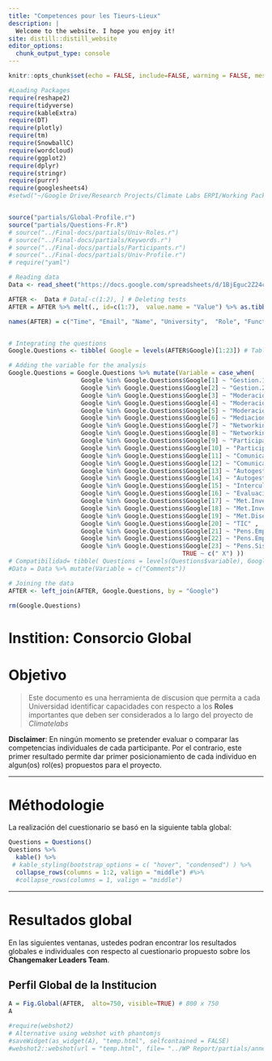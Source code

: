 ```yaml
---
title: "Competences pour les Tieurs-Lieux"
description: |
  Welcome to the website. I hope you enjoy it!
site: distill::distill_website
editor_options: 
  chunk_output_type: console
---
```


```r
knitr::opts_chunk$set(echo = FALSE, include=FALSE, warning = FALSE, message = FALSE, fig.retina = 3)

#Loading Packages
require(reshape2)
require(tidyverse)
require(kableExtra)
require(DT)
require(plotly)
require(tm)
require(SnowballC) 
require(wordcloud)
require(ggplot2)
require(dplyr)
require(stringr)
require(purrr)
require(googlesheets4)
#setwd("~/Google Drive/Research Projects/Climate Labs ERPI/Working Packages/WP1.1/Questionnaires")   # Working directory


source("partials/Global-Profile.r")
source("partials/Questions-Fr.R")
# source("../Final-docs/partials/Univ-Roles.r")
# source("../Final-docs/partials/Keywords.r")
# source("../Final-docs/partials/Participants.r")
# source("../Final-docs/partials/Univ-Profile.r")
# require("yaml") 


```



```r

# Reading data
Data <- read_sheet("https://docs.google.com/spreadsheets/d/1BjEguc2Z24c5LufYQgvr37H0LH8zliVpBA6X2-R1gAg/edit#gid=664031741")

AFTER <-  Data # Data[-c(1:2), ] # Deleting tests
AFTER = AFTER %>% melt(., id=c(1:7),  value.name = "Value") %>% as.tibble()

names(AFTER) = c("Time", "Email", "Name", "University",  "Role", "Function", "Field", "Google", "Value")


# Integrating the questions
Google.Questions <- tibble( Google = levels(AFTER$Google)[1:23]) # Table de compatibilidad

# Adding the variable for the analysis
Google.Questions = Google.Questions %>% mutate(Variable = case_when( 
                    Google %in% Google.Questions$Google[1] ~ "Gestion.1" ,
                    Google %in% Google.Questions$Google[2] ~ "Gestion.2" ,
                    Google %in% Google.Questions$Google[3] ~ "Moderacion.1" ,
                    Google %in% Google.Questions$Google[4] ~ "Moderacion.2" ,
                    Google %in% Google.Questions$Google[5] ~ "Moderacion.3" ,
                    Google %in% Google.Questions$Google[6] ~ "Mediacion.1" ,
                    Google %in% Google.Questions$Google[7] ~ "Networking.1" ,
                    Google %in% Google.Questions$Google[8] ~ "Networking.2" ,
                    Google %in% Google.Questions$Google[9] ~ "Participacion.1" ,
                    Google %in% Google.Questions$Google[10] ~ "Participacion.2" ,
                    Google %in% Google.Questions$Google[11] ~ "Comunicacion.1" ,
                    Google %in% Google.Questions$Google[12] ~ "Comunicacion.2" ,
                    Google %in% Google.Questions$Google[13] ~ "Autogestion.1" ,
                    Google %in% Google.Questions$Google[14] ~ "Autogestion.2" ,
                    Google %in% Google.Questions$Google[15] ~ "Intercultural" ,
                    Google %in% Google.Questions$Google[16] ~ "Evaluacion" ,
                    Google %in% Google.Questions$Google[17] ~ "Met.Investigacion.1" ,
                    Google %in% Google.Questions$Google[18] ~ "Met.Investigacion.2" ,
                    Google %in% Google.Questions$Google[19] ~ "Met.Diseño" ,
                    Google %in% Google.Questions$Google[20] ~ "TIC" ,
                    Google %in% Google.Questions$Google[21] ~ "Pens.Emprendedor.1" ,
                    Google %in% Google.Questions$Google[22] ~ "Pens.Emprendedor.2" ,
                    Google %in% Google.Questions$Google[23] ~ "Pens.Sistemico" ,
                                                TRUE ~ c(" X") )) 
# Compatibilidad= tibble( Questions = levels(Questions$variable), Google = levels(Data$Google)[1:23]) # Table de compatibilidad
#Data = Data %>% mutate(Variable = c("Comments"))

# Joining the data
AFTER <- left_join(AFTER, Google.Questions, by = "Google")

rm(Google.Questions)
```




# Instition:  Consorcio Global  {.unnumbered}
# Objetivo 
> Este documento es una herramienta de discusion que permita a cada Universidad identificar capacidades con respecto a los **Roles** importantes que deben ser considerados a lo largo del proyecto de *Climatelabs*




**Disclaimer**: En ningún momento se pretender evaluar o comparar las competencias individuales de cada participante. Por el contrario, este primer resultado permite dar primer posicionamiento de cada individuo en algun(os) rol(es) propuestos para el proyecto. 

---



# Méthodologie

La realización del cuestionario se basó en la siguiente tabla global:

```r
Questions = Questions()
Questions %>%
  kable() %>%
 # kable_styling(bootstrap_options = c( "hover", "condensed") ) %>%
  collapse_rows(columns = 1:2, valign = "middle") #%>%
  #collapse_rows(columns = 1, valign = "middle")

```

---


# Resultados global {.tabset .tabset-pills }

En las siguientes ventanas, ustedes podran encontrar los resultados globales e individuales con respecto al cuestionario propuesto sobre los **Changemaker Leaders Team**.

## Perfil Global de la Institucion 



```r
A = Fig.Global(AFTER,  alto=750, visible=TRUE) # 800 x 750
A

#require(webshot2)
# Alternative using webshot with phantomjs
#saveWidget(as_widget(A), "temp.html", selfcontained = FALSE)
#webshot2::webshot(url = "temp.html", file= "../WP Report/partials/annex/University profile/Unicap/A.png" , vwidth = 800, vheight = 750)
```



